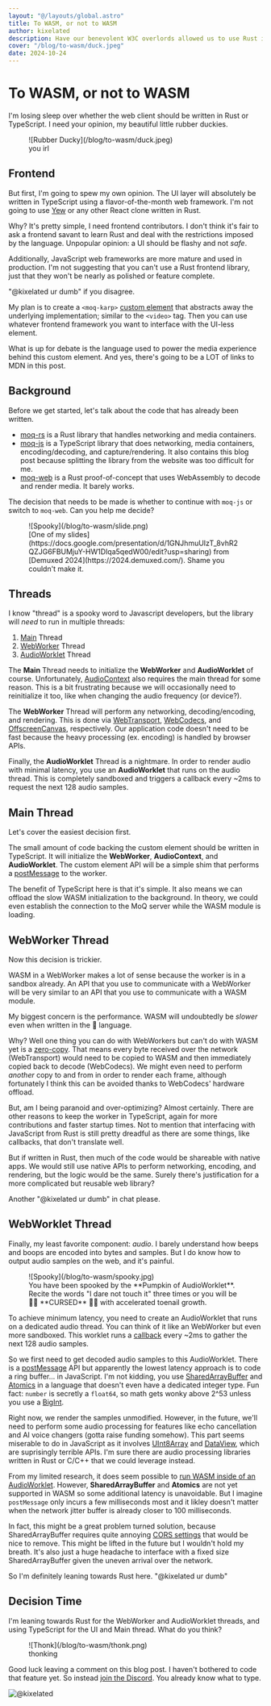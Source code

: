 ```yaml
---
layout: "@/layouts/global.astro"
title: To WASM, or not to WASM
author: kixelated
description: Have our benevolent W3C overlords allowed us to use Rust in the browser yet?
cover: "/blog/to-wasm/duck.jpeg"
date: 2024-10-24
---
```


# To WASM, or not to WASM

I'm losing sleep over whether the web client should be written in Rust or TypeScript.
I need your opinion, my beautiful little rubber duckies.

<figure>
	![Rubber Ducky](/blog/to-wasm/duck.jpeg)
	<figcaption>you irl</figcaption>
</figure>

## Frontend

But first, I'm going to spew my own opinion.
The UI layer will absolutely be written in TypeScript using a flavor-of-the-month web framework.
I'm not going to use [Yew](https://yew.rs/) or any other React clone written in Rust.

Why?
It's pretty simple, I need frontend contributors.
I don't think it's fair to ask a frontend savant to learn Rust and deal with the restrictions imposed by the language.
Unpopular opinion: a UI should be flashy and not _safe_.

Additionally, JavaScript web frameworks are more mature and used in production.
I'm not suggesting that you can't use a Rust frontend library, just that they won't be nearly as polished or feature complete.

"@kixelated ur dumb" if you disagree.

My plan is to create a `<moq-karp>` [custom element](https://developer.mozilla.org/en-US/docs/Web/API/Web_components/Using_custom_elements) that abstracts away the underlying implementation; similar to the `<video>` tag.
Then you can use whatever frontend framework you want to interface with the UI-less element.

What is up for debate is the language used to power the media experience behind this custom element.
And yes, there's going to be a LOT of links to MDN in this post.

## Background

Before we get started, let's talk about the code that has already been written.

-   [moq-rs](https://github.com/kixelated/moq-rs) is a Rust library that handles networking and media containers.
-   [moq-js](https://github.com/kixelated/moq-js) is a TypeScript library that does networking, media containers, encoding/decoding, and capture/rendering. It also contains this blog post because splitting the library from the website was too difficult for me.
-   [moq-web](https://github.com/kixelated/moq-web) is a Rust proof-of-concept that uses WebAssembly to decode and render media. It barely works.

The decision that needs to be made is whether to continue with `moq-js` or switch to `moq-web`.
Can you help me decide?

<figure>
	![Spooky](/blog/to-wasm/slide.png)
	<figcaption>
		[One of my
		slides](https://docs.google.com/presentation/d/1GNJhmuUIzT_8vhR2QZJG6FBUMjuY-HW1DIqa5qedW00/edit?usp=sharing)
		from [Demuxed 2024](https://2024.demuxed.com/). Shame you couldn't make it.
	</figcaption>
</figure>

## Threads

I know "thread" is a spooky word to Javascript developers, but the library will _need_ to run in multiple threads:

1. [Main](https://developer.mozilla.org/en-US/docs/Glossary/Main_thread) Thread
2. [WebWorker](https://developer.mozilla.org/en-US/docs/Web/API/Web_Workers_API) Thread
3. [AudioWorklet](https://developer.mozilla.org/en-US/docs/Web/API/AudioWorklet) Thread

The **Main** Thread needs to initialize the **WebWorker** and **AudioWorklet** of course.
Unfortunately, [AudioContext](https://developer.mozilla.org/en-US/docs/Web/API/AudioContext) also requires the main thread for some reason.
This is a bit frustrating because we will occasionally need to reinitialize it too, like when changing the audio frequency (or device?).

The **WebWorker** Thread will perform any networking, decoding/encoding, and rendering.
This is done via [WebTransport](https://developer.mozilla.org/en-US/docs/Web/API/WebTransport_API), [WebCodecs](https://developer.mozilla.org/en-US/docs/Web/API/WebCodecs_API), and [OffscreenCanvas](https://developer.mozilla.org/en-US/docs/Web/API/OffscreenCanvas), respectively.
Our application code doesn't need to be fast because the heavy processing (ex. encoding) is handled by browser APIs.

Finally, the **AudioWorklet** Thread is a nightmare.
In order to render audio with minimal latency, you use an **AudioWorklet** that runs on the audio thread.
This is completely sandboxed and triggers a callback every ~2ms to request the next 128 audio samples.

## Main Thread

Let's cover the easiest decision first.

The small amount of code backing the custom element should be written in TypeScript.
It will initialize the **WebWorker**, **AudioContext**, and **AudioWorklet**.
The custom element API will be a simple shim that performs a [postMessage](https://developer.mozilla.org/en-US/docs/Web/API/Worker/postMessage) to the worker.

The benefit of TypeScript here is that it's simple.
It also means we can offload the slow WASM initialization to the background.
In theory, we could even establish the connection to the MoQ server while the WASM module is loading.

## WebWorker Thread

Now this decision is trickier.

WASM in a WebWorker makes a lot of sense because the worker is in a sandbox already.
An API that you use to communicate with a WebWorker will be very similar to an API that you use to communicate with a WASM module.

My biggest concern is the performance.
WASM will undoubtedly be _slower_ even when written in the 🦀 language.

Why?
Well one thing you can do with WebWorkers but can't do with WASM yet is a [zero-copy](https://developer.mozilla.org/en-US/docs/Web/API/Web_Workers_API/Transferable_objects).
That means every byte received over the network (WebTransport) would need to be copied to WASM and then immediately copied back to decode (WebCodecs).
We might even need to perform _another_ copy to and from in order to render each frame, although fortunately I think this can be avoided thanks to WebCodecs' hardware offload.

But, am I being paranoid and over-optimizing?
Almost certainly.
There are other reasons to keep the worker in TypeScript, again for more contributions and faster startup times.
Not to mention that interfacing with JavaScript from Rust is still pretty dreadful as there are some things, like callbacks, that don't translate well.

But if written in Rust, then much of the code would be shareable with native apps.
We would still use native APIs to perform networking, encoding, and rendering, but the logic would be the same.
Surely there's justification for a more complicated but reusable web library?

Another "@kixelated ur dumb" in chat please.

## WebWorklet Thread

Finally, my least favorite component: _audio_.
I barely understand how beeps and boops are encoded into bytes and samples.
But I do know how to output audio samples on the web, and it's painful.

<figure>
	![Spooky](/blog/to-wasm/spooky.jpg)
	<figcaption>
		You have been spooked by the **Pumpkin of AudioWorklet**. Recite the words "I dare not touch it" three times or
		you will be 👻🎃 **CURSED** 🎃👻 with accelerated toenail growth.
	</figcaption>
</figure>

To achieve minimum latency, you need to create an AudioWorklet that runs on a dedicated audio thread.
You can think of it like an WebWorker but even more sandboxed.
This worklet runs a [callback](https://developer.mozilla.org/en-US/docs/Web/API/AudioWorkletProcessor/process) every ~2ms to gather the next 128 audio samples.

So we first need to get decoded audio samples to this AudioWorklet.
There is a [postMessage](https://developer.mozilla.org/en-US/docs/Web/API/AudioWorkletProcessor/port) API but apparently the lowest latency approach is to code a ring buffer... in JavaScript.
I'm not kidding, you use [SharedArrayBuffer](https://developer.mozilla.org/en-US/docs/Web/JavaScript/Reference/Global_Objects/SharedArrayBuffer) and [Atomics](https://developer.mozilla.org/en-US/docs/Web/JavaScript/Reference/Global_Objects/Atomics) in a language that doesn't even have a dedicated integer type.
Fun fact: `number` is secretly a `float64`, so math gets wonky above 2^53 unless you use a [BigInt](https://developer.mozilla.org/en-US/docs/Web/JavaScript/Reference/Global_Objects/BigInt).

Right now, we render the samples unmodified.
However, in the future, we'll need to perform some audio processing for features like echo cancellation and AI voice changers (gotta raise funding somehow).
This part seems miserable to do in JavaScript as it involves [UInt8Array](https://developer.mozilla.org/en-US/docs/Web/JavaScript/Reference/Global_Objects/Uint8Array) and [DataView](https://developer.mozilla.org/en-US/docs/Web/JavaScript/Reference/Global_Objects/DataView), which are suprisingly terrible APIs.
I'm sure there are audio processing libraries written in Rust or C/C++ that we could leverage instead.

From my limited research, it does seem possible to [run WASM inside of an AudioWorklet](https://developer.chrome.com/blog/audio-worklet-design-pattern/).
However, **SharedArrayBuffer** and **Atomics** are not yet supported in WASM so some additional latency is unavoidable.
But I imagine `postMessage` only incurs a few milliseconds most and it likley doesn't matter when the network jitter buffer is already closer to 100 milliseconds.

In fact, this might be a great problem turned solution, because SharedArrayBuffer requires quite annoying [CORS settings](https://developer.mozilla.org/en-US/docs/Web/JavaScript/Reference/Global_Objects/SharedArrayBuffer#security_requirements) that would be nice to remove.
This might be lifted in the future but I wouldn't hold my breath.
It's also just a huge headache to interface with a fixed size SharedArrayBuffer given the uneven arrival over the network.

So I'm definitely leaning towards Rust here.
"@kixelated ur dumb"

## Decision Time

I'm leaning towards Rust for the WebWorker and AudioWorklet threads, and using TypeScript for the UI and Main thread.
What do you think?

<figure>
	![Thonk](/blog/to-wasm/thonk.png)
	<figcaption>thonking</figcaption>
</figure>

Good luck leaving a comment on this blog post.
I haven't bothered to code that feature yet.
So instead [join the Discord](https://discord.gg/FCYF3p99mr).
You already know what to type.

![@kixelated](/blog/avatar.png)